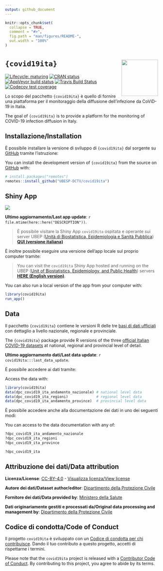 ```yaml
---
output: github_document
---
```


<!-- README.md is generated from README.Rmd. Please edit that file -->

```r
knitr::opts_chunk$set(
  collapse = TRUE,
  comment = "#>",
  fig.path = "man/figures/README-",
  out.width = "100%"
)
```

# `{covid19ita}` <img src='man/figures/logo.png' align="right" height="120" />

<!-- badges: start -->
[![Lifecycle: maturing](https://img.shields.io/badge/lifecycle-maturing-blue.svg)](https://www.tidyverse.org/lifecycle/#maturing)
[![CRAN status](https://www.r-pkg.org/badges/version/covid19ita)](https://CRAN.R-project.org/package=covid19ita)
[![AppVeyor build status](https://ci.appveyor.com/api/projects/status/github/UBESP-DCTV/covid19ita?branch=master&svg=true)](https://ci.appveyor.com/project/CorradoLanera/covid19ita)
[![Travis Build Status](https://travis-ci.com/UBESP-DCTV/covid19ita.svg?branch=master)](https://travis-ci.com/UBESP-DCTV/covid19ita)
[![Codecov test coverage](https://codecov.io/gh/UBESP-DCTV/covid19ita/branch/master/graph/badge.svg)](https://codecov.io/gh/UBESP-DCTV/covid19ita?branch=master)
<!-- badges: end -->

Lo scopo del pacchetto `{covid19ita}` è quello di fornire una
piattaforma per il monitoraggio della diffusione dell'infezione da
CoViD-19 in Italia.

The goal of `{covid19ita}` is to provide a platform for the monitoring
of COVID-19 infection diffusion in Italy.

## Installazione/Installation

È possibile installare la versione di sviluppo di `{covid19ita}` dal
sorgente su [GitHub](https://github.com/) tramite l'istruzione:

You can install the development version of `{covid19ita}` from the 
source on [GitHub](https://github.com/) with:

``` r
# install.packages("remotes")
remotes::install_github("UBESP-DCTV/covid19ita")
```

## Shiny App

<img src='inst/app/www/covid19ita_screen.png' align="center"/>

**Ultimo aggiornamento/Last app update**:
`r file.mtime(here::here("DESCRIPTION"))`.

> È possibile visitare la Shiny App `covid19ita` ospitata e operante sui
server UBEP ([Unità di Biostatistica, Epidemiologia e Sanità
Pubblica](https://ubesp.jimdofree.com/)) [**QUI (versione
italiana)**](https://r-ubesp.dctv.unipd.it/shiny/covid19ita/)

È inoltre possibile eseguire una versione dell'app locale sul proprio
computer tramite:

> You can visit the `covid19ita` Shiny App hosted and running on the UBEP
([Unit of Biostatistics, Epidemiology, and Public
Health](https://ubesp.jimdofree.com/)) servers [**HERE (English
version)**](https://r-ubesp.dctv.unipd.it/shiny/covid19italy/).

You can also run a local version of the app from your computer with:

``` r
library(covid19ita)
run_app()
```

## Data

Il pacchetto `{covid19ita}` contiene le versioni R delle tre [basi di
dati ufficiali](https://github.com/pcm-dpc/COVID-19/) con dettaglio a
livello nazionale, regionale e provinciale.

The `{covid19ita}` package provide R versions of the three [official Italian COVID-19
datasets](https://github.com/pcm-dpc/COVID-19/) at national, regional
and provincial level of detail.

**Ultimo aggiornamento dati/Last data update**:
`r covid19ita:::last_data_update`.

È possibile accedere ai dati tramite:

Access the data with:

``` r
library(covid19ita)
data(dpc_covid19_ita_andamento_nazionale) # national level data
data(dpc_covid19_ita_regioni)             # regional level data
data(dpc_covid19_ita_andamento_province)  # provincial level data
```

È possibile accedere anche alla documentazione dei dati in uno dei
seguenti modi:

You can access to the data documentation with any of:

``` r
?dpc_covid19_ita_andamento_nazionale
?dpc_covid19_ita_regioni
?dpc_covid19_ita_province

?dpc_covid19_ita
```

## Attribuzione dei dati/Data attribution

**Licenza/License**:
[CC-BY-4.0](https://creativecommons.org/licenses/by/4.0/deed.en) -
[Visualizza licenza/View
license](https://github.com/pcm-dpc/COVID-19/blob/master/LICENSE)

**Autore dei dati/Dataset author/editor**: [Dipartimento della
Protezione Civile](http://www.protezionecivile.it/)

**Fornitore dei dati/Data provided by**: [Ministero della
Salute](http://www.salute.gov.it/)

**Dati originariamente gestiti e processati da/Original data processing
and management by**: [Dipartimento della Protezione
Civile](http://www.protezionecivile.it/)

## Codice di condotta/Code of Conduct

Il progetto `covid19ita` è sviluppato con un [Codice di condotta per chi
contribuisce](CODE_OF_CONDUCT.md). Dando il tuo contributo a questo
progetto, accetti di rispettarne i termini.

Please note that the `covid19ita` project is released with a
[Contributor Code of Conduct](CODE_OF_CONDUCT.md).
By contributing to this project, you agree to abide by its terms.
